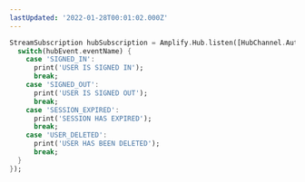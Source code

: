 ```yaml
---
lastUpdated: '2022-01-28T00:01:02.000Z'
---
```

```dart
StreamSubscription hubSubscription = Amplify.Hub.listen([HubChannel.Auth], (hubEvent) {
  switch(hubEvent.eventName) {
    case 'SIGNED_IN':
      print('USER IS SIGNED IN');
      break;
    case 'SIGNED_OUT':
      print('USER IS SIGNED OUT');
      break;
    case 'SESSION_EXPIRED':
      print('SESSION HAS EXPIRED');
      break;
    case 'USER_DELETED':
      print('USER HAS BEEN DELETED');
      break;
  }
});
```
